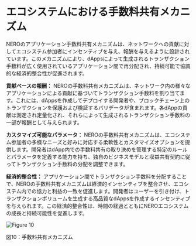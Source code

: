 
# エコシステムにおける手数料共有メカニズム

NEROのアプリケーション手数料共有メカニズムは、ネットワークへの貢献に対してエコシステム参加者にインセンティブを与え、報酬を与えるように設計されています。このメカニズムにより、dAppsによって生成されるトランザクション手数料が広く使用されているアプリケーション間で再分配され、持続可能で協調的な経済的整合性が促進されます。

**貢献ベースの報酬：** NEROの手数料共有メカニズムは、ネットワーク内の様々なアプリケーションによる貢献に基づいてトランザクション手数料を割り当てます。これには、dAppsを作成してデプロイする開発者や、ブロックチェーン上のトランザクションを保護および検証するバリデータが含まれます。各dAppの貢献は測定され定量化され、それらによって生成されるトランザクション手数料の一部が報酬として与えられます。

**カスタマイズ可能なパラメータ：** NEROの手数料共有メカニズムは、エコシステム参加者の多様なニーズと好みに対応する柔軟性とカスタマイズオプションを提供します。開発者はdApp内での手数料共有の取り決めを管理する特定のルールとパラメータを定義する能力を持ち、独自のビジネスモデルと収益共有契約に従ってトランザクション手数料の分配を調整できます。

**経済的整合性：** アプリケーション間でトランザクション手数料を分配することで、NEROの手数料共有メカニズムは経済的インセンティブを整合させ、エコシステム内での協力と利益の一致を促進します。開発者はユーザーを引き付け、トランザクションボリュームを生成する高品質なdAppsを作成するインセンティブを与えられます。この経済的整合性は、時間の経過とともにNEROエコシステムの成長と持続可能性を促進します。

<div style={{ height: '2rem' }} />
<div style={{ textAlign: 'center' }}>
  <img src="/assets/learn/figure10.png" alt="Figure 10" />
  <p style={{ fontStyle: 'italic' }}>図10：手数料共有メカニズム</p>
</div> 

<PageFeedback path="/ja/core-concepts/fee-sharing/Overview" />
